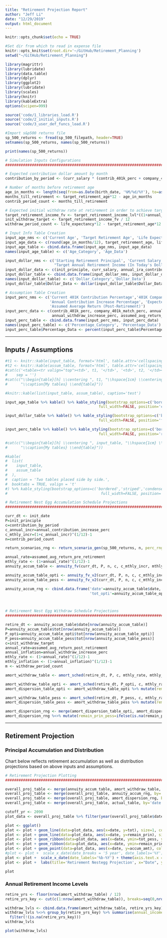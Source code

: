```yaml
---
title: "Retirement Projection Report"
author: "Jeff Li"
date: "12/29/2019"
output: html_document
---
```


```r
knitr::opts_chunk$set(echo = TRUE)

#Set dir from which to read in expense file
knitr::opts_knit$set(root.dir='~/GitHub/Retirement_Planning')
setwd("~/GitHub/Retirement_Planning")

library(magrittr)
library(lubridate)
library(data.table)
library(dplyr)
library(ggplot2)
library(lubridate)
library(scales)
library(knitr)
library(kableExtra)
options(scipen=999)

```


```r

source('code/1_libraries_load.R')
source('code/2_initial_inputs.R')
source('code/3_user_def_funcs_load.R')

#Import s&p500 returns file
sp_500_returns <- fread(sp_500_filepath, header=TRUE)
setnames(sp_500_returns, names(sp_500_returns))

print(names(sp_500_returns))

```


```r

# Simulation Inputs Configurations
######################################################################################################################

# Expected contribution dollar amount by month
contribution_by_period <- (curr_salary * (contrib_401k_perc + company_401k_match_perc) + annual_ira_contribution) / 12

# Number of months before retirement age
age_in_months <- length(seq(from=as.Date(birth_date, '%M/%d/%Y'), to=as.Date(init_date, '%M/%d/%Y'), by='month'))
months_till_retirement <- target_retirement_age*12 - age_in_months
contrib_period_count <- months_till_retirement

# Expected initial withdraw rate at retirement in order to achieve targeted income level at current cost of living
target_retirement_income_fv <- target_retirement_income_lvl*((1+annual_withdraw_increase_perc)^(months_till_retirement/12))
init_withdraw_target <- target_retirement_income_fv / 12
withdraw_period_count <- life_expectancy*12 - target_retirement_age*12

# Input Info Table Creation
input_age_nms <- c('Current Age', 'Target Retirement Age', 'Life Expectancy')
input_age_data <- c(round(age_in_months/12), target_retirement_age, life_expectancy)
input_age_table <- cbind.data.frame(input_age_nms, input_age_data)
names(input_age_table) <- c('Age_Category', 'Age_Data')

input_dollar_nms <- c('Starting Retirement Principal', 'Current Salary', 'Annual IRA Contribution',
                      "Target Annual Retirement Income (In Today's Dollars)")
input_dollar_data <- c(init_principle, curr_salary, annual_ira_contribution, target_retirement_income_lvl)
input_dollar_table <- cbind.data.frame(input_dollar_nms, input_dollar_data)
names(input_dollar_table) <- c('Dollar_Category','Dollar_Data')
input_dollar_table$Dollar_Data <- dollar(input_dollar_table$Dollar_Data)

# Assumption Table Creation
input_perc_nms <- c('Current 401K Contribution Percentage','401K Company Match Percentage',
                    'Annual Contribution Increase Percentage', 'Expected Inflation', 'Assumed Average Return (Pre-Retirement)',
                    'Assumed Average Return (Post-Retirement)')
input_perc_data <- c(contrib_401k_perc, company_401k_match_perc, annual_contribution_increase_perc, 
                     annual_withdraw_increase_perc, assumed_avg_return_pre_retirement, assumed_avg_return_post_retirement)
input_perc_table <- cbind.data.frame(input_perc_nms, input_perc_data)
names(input_perc_table) <- c('Percentage_Category', 'Percentage_Data')
input_perc_table$Percentage_Data <- percent(input_perc_table$Percentage_Data)


```

***
## Inputs / Assumptions

```r

#t1 <- knitr::kable(input_table, format='html', table.attr='cellspacing="10"', output=FALSE, caption="Inputs Information")
#t2 <- knitr::kable(assum_table, format='html', table.attr='cellspacing="10"', output=FALSE, caption='Assumptions')
#cat(c('<table><tr valign="top"><td>', t1, '</td>', '<td>', t2, '</td></tr></table>'),
#    sep = '')
#cat(c("\\begin{table}[h] \\centering ", t1, "\\hspace{1cm} \\centering ", t2, 
#      "\\caption{My tables} \\end{table}"))

#knitr::kable(list(input_table, assum_table), caption='test')

input_age_table %>% kable() %>% kable_styling(bootstrap_options=c('bordered','striped','condensed','responsive'),
                                          full_width=FALSE, position='center')

input_dollar_table %>% kable() %>% kable_styling(bootstrap_options=c('bordered','striped','condensed','responsive'),
                                          full_width=FALSE, position='float_left')

input_perc_table %>% kable() %>% kable_styling(bootstrap_options=c('bordered','striped','condensed','responsive'),
                                          full_width=FALSE, position='right')

#cat(c("\\begin{table}[h] \\centering ", input_table, "\\hspace{1cm} \\centering ", assum_table, 
#      "\\caption{My tables} \\end{table}"))

#kable(
#  list(
#    input_table,
#    assum_table
#  ),
#  caption = 'Two tables placed side by side.',
#  booktabs = TRUE, valign = 't'
#) %>% kable_styling(bootstrap_options=c('bordered','striped','condensed','responsive'),
#                                          full_width=FALSE, position='right')

```


```r

# Retirement Nest Egg Accumulation Schedule Projections
######################################################################################################################

curr_dt <- init_date
P=init_principle
c=contribution_by_period
c_annual_incr=annual_contribution_increase_perc
c_mthly_incr=(1+c_annual_incr)^(1/12)-1
n=contrib_period_count

return_scenarios_rng <- return_scenario_gen(sp_500_returns, n, perc_rng=c(0.05, 0.95))

annual_rate=assumed_avg_return_pre_retirement
mthly_rate <- (1+annual_rate)^(1/12)-1
annuity_accum_table <- annuity_fv(curr_dt, P, n, c, c_mthly_incr, mthly_rate)

annuity_accum_table_opti <- annuity_fv_v2(curr_dt, P, n, c, c_mthly_incr, return_scenarios_rng[[1]])
annuity_accum_table_pess <- annuity_fv_v2(curr_dt, P, n, c, c_mthly_incr, return_scenarios_rng[[2]])

annuity_accum_rng <- cbind.data.frame('date'=annuity_accum_table$date, 
                                      'tot_opti'=annuity_accum_table_opti$tot, 'tot_pess'=annuity_accum_table_pess$tot)



# Retirement Nest Egg Withdraw Schedule Projections
######################################################################################################################

retire_dt <- annuity_accum_table$date[nrow(annuity_accum_table)]
P=annuity_accum_table$tot[nrow(annuity_accum_table)]
P_opti=annuity_accum_table_opti$tot[nrow(annuity_accum_table_opti)]
P_pess=annuity_accum_table_pess$tot[nrow(annuity_accum_table_pess)]
c=init_withdraw_target
annual_rate=assumed_avg_return_post_retirement
annual_inflation=annual_withdraw_increase_perc
mthly_rate <- (1+annual_rate)^(1/12)-1
mthly_inflation <- (1+annual_inflation)^(1/12)-1
m <- withdraw_period_count

amort_withdraw_table <- amort_sched(retire_dt, P, c, mthly_rate, mthly_inflation, m)

amort_withdraw_table_opti <- amort_sched(retire_dt, P_opti, c, mthly_rate, mthly_inflation, m)
amort_dispersion_table_opti <- amort_withdraw_table_opti %>% mutate(remain_prin_opti=remain_prin) %>% select(date, remain_prin_opti)

amort_withdraw_table_pess <- amort_sched(retire_dt, P_pess, c, mthly_rate, mthly_inflation, m)
amort_dispersion_table_pess <- amort_withdraw_table_pess %>% mutate(remain_prin_pess=remain_prin) %>% select(date, remain_prin_pess)

amort_dispersion_rng <- merge(amort_dispersion_table_opti, amort_dispersion_table_pess, by='date', all=TRUE)
amort_dispersion_rng %<>% mutate(remain_prin_pess=ifelse(is.na(remain_prin_pess),0,remain_prin_pess))


```


***
## Retirement Projection {.tabset .tabset-fade .tabset-pills}

###  Principal Accumulation and Distribution

Chart below reflects retirement accumulation as well as distribution projections based on above inputs and assumptions.


```r

# Retirement Projection Plotting 
#######################################################################################################################

overall_proj_table <- merge(annuity_accum_table, amort_withdraw_table, by='date', all=TRUE)
overall_proj_table <- merge(overall_proj_table, annuity_accum_rng, by='date', all=TRUE)
overall_proj_table <- merge(overall_proj_table, amort_dispersion_rng, by='date', all=TRUE)
overall_proj_table <- merge(overall_proj_table, actual_table, by='date', all=TRUE)

cutoff_yr <- 2090
plot_data <- overall_proj_table %>% filter(year(overall_proj_table$date) <= cutoff_yr)

plot <- ggplot()
plot <- plot + geom_line(data=plot_data, aes(x=date, y=tot), size=1, colour='springgreen4') 
plot <- plot + geom_line(data=plot_data, aes(x=date, y=remain_prin), size=1, colour='red')
plot <- plot + geom_ribbon(data=plot_data, aes(x=date, ymin=tot_pess, ymax=tot_opti), fill='springgreen4', alpha=0.2)
plot <- plot + geom_ribbon(data=plot_data, aes(x=date, ymin=remain_prin_pess, ymax=remain_prin_opti), fill='red', alpha=0.2)
plot <- plot + geom_point(data=plot_data, aes(x=date, y=accum_amt), colour='navy')
#plot <- plot +  scale_x_date(date_breaks = '5 year', date_labels='%Y') + theme(axis.text.x = element_text(angle=45, hjust=1, size=7)) 
plot <- plot +  scale_x_date(date_labels='%b-%Y') + theme(axis.text.x = element_text(angle=45, hjust=1, size=7)) 
plot <- plot +  labs(title='Retirement Nestegg Projection', x="Date", y="Total Accumulated Amount($)") 

plot

```

### Annual Retirement Income Levels

```r

retire_yrs <- floor(nrow(amort_withdraw_table) / 12)
retire_yrs_key <- cut(c(1:nrow(amort_withdraw_table)), breaks=seq(0,nrow(amort_withdraw_table),12), labels=c(1:retire_yrs))

withdraw_lvls <- cbind.data.frame(amort_withdraw_table, retire_yrs_key)
withdraw_lvls %<>% group_by(retire_yrs_key) %>% summarise(annual_income_lvl=round(sum(withdraw_amt))) %>% 
  filter(!(is.na(retire_yrs_key)))
withdraw_lvls

plot(withdraw_lvls)


```